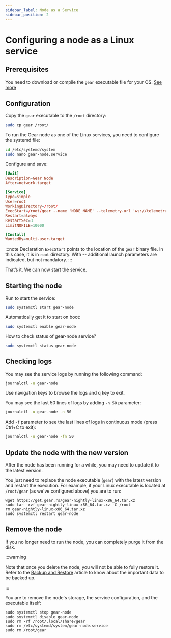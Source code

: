 ```yaml
---
sidebar_label: Node as a Service
sidebar_position: 2
---
```


# Сonfiguring a node as a Linux service

## Prerequisites

You need to download or compile the `gear` executable file for your OS. [See more](/docs/node/setting-up#install-with-pre-build-binary)

## Configuration

Copy the `gear` executable to the `/root` directory:

```bash
sudo cp gear /root/
```

To run the Gear node as one of the Linux services, you need to configure the systemd file:

```bash
cd /etc/systemd/system
sudo nano gear-node.service
```

Configure and save:

```toml
[Unit]
Description=Gear Node
After=network.target

[Service]
Type=simple
User=root
WorkingDirectory=/root/
ExecStart=/root/gear --name 'NODE_NAME' --telemetry-url 'ws://telemetry-backend-shard.gear-tech.io:32001/submit 0'
Restart=always
RestartSec=3
LimitNOFILE=10000

[Install]
WantedBy=multi-user.target
```

:::note
Declaration `ExecStart` points to the location of the `gear` binary file. In this case, it is in `root` directory.
With -- additional launch parameters are indicated, but not mandatory.
:::

That’s it. We can now start the service.

## Starting the node

Run to start the service:

```sh
sudo systemctl start gear-node
```

Automatically get it to start on boot:

```sh
sudo systemctl enable gear-node
```

How to check status of gear-node service?

```sh
sudo systemctl status gear-node
```

## Checking logs

You may see the service logs by running the following command:

```sh
journalctl -u gear-node
```

Use navigation keys to browse the logs and <kbd>q</kbd> key to exit.

You may see the last 50 lines of logs by adding `-n 50` parameter:

```sh
journalctl -u gear-node -n 50
```

Add `-f` parameter to see the last lines of logs in continuous mode (press Ctrl+C to exit):

```sh
journalctl -u gear-node -fn 50
```

## Update the node with the new version

After the node has been running for a while, you may need to update it to the latest version.

You just need to replace the node executable (`gear`) with the latest version and restart the execution. For example, if your Linux executable is located at `/root/gear` (as we've configured above) you are to run:

```
wget https://get.gear.rs/gear-nightly-linux-x86_64.tar.xz
sudo tar -xvf gear-nightly-linux-x86_64.tar.xz -C /root
rm gear-nightly-linux-x86_64.tar.xz
sudo systemctl restart gear-node
```

## Remove the node

If you no longer need to run the node, you can completely purge it from the disk.

:::warning

Note that once you delete the node, you will not be able to fully restore it. Refer to the [Backup and Restore](/docs/node/backup-restore) article to know about the important data to be backed up.

:::

You are to remove the node's storage, the service configuration, and the executable itself:

```
sudo systemctl stop gear-node
sudo systemctl disable gear-node
sudo rm -rf /root/.local/share/gear
sudo rm /etc/systemd/system/gear-node.service
sudo rm /root/gear
```
